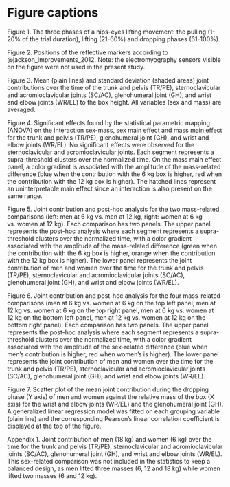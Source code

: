 # Figure captions

Figure\ 1. The three phases of a hips-eyes lifting movement: the pulling (1-20% of the trial duration), lifting (21-60%) and dropping phases (61-100%).

Figure\ 2. Positions of the reflective markers according to @jackson_improvements_2012. Note: the electromyography sensors visible on the figure were not used in the present study.

Figure\ 3. Mean (plain lines) and standard deviation (shaded areas) joint contributions over the time of the trunk and pelvis (TR/PE), sternoclavicular and acromioclavicular joints (SC/AC), glenohumeral joint (GH), and wrist and elbow joints (WR/EL) to the box height. All variables (sex and mass) are averaged.

Figure\ 4. Significant effects found by the statistical parametric mapping (ANOVA) on the interaction sex-mass, sex main effect and  mass main effect for the trunk and pelvis (TR/PE), glenohumeral joint (GH), and wrist and elbow joints (WR/EL). No significant effects were observed for the sternoclavicular and acromioclavicular joints. Each segment represents a supra-threshold clusters over the normalized time. On the mass main effect panel, a color gradient is associated with the amplitude of the mass-related difference (blue when the contribution with the 6\ kg box is higher, red when the contribution with the 12\ kg box is higher). The hatched lines represent an uninterpretable main effect since an interaction is also present on the same range.

Figure\ 5. Joint contribution and post-hoc analysis for the two mass-related comparisons (left: men at 6\ kg vs. men at 12\ kg, right: women at 6\ kg vs. women at 12\ kg). Each comparison has two panels. The upper panel represents the post-hoc analysis where each segment represents a supra-threshold clusters over the normalized time, with a color gradient associated with the amplitude of the mass-related difference (green when the contribution with the 6\ kg box is higher, orange when the contribution with the 12\ kg box is higher). The lower panel represents the joint contribution of men and women over the time for the trunk and pelvis (TR/PE), sternoclavicular and acromioclavicular joints (SC/AC), glenohumeral joint (GH), and wrist and elbow joints (WR/EL).

Figure\ 6. Joint contribution and post-hoc analysis for the four mass-related comparisons (men at 6\ kg vs. women at 6\ kg on the top left panel, men at 12\ kg vs. women at 6\ kg on the top right panel, men at 6\ kg vs. women at 12\ kg on the bottom left panel, men at 12\ kg vs. women at 12\ kg on the bottom right panel). Each comparison has two panels. The upper panel represents the post-hoc analysis where each segment represents a supra-threshold clusters over the normalized time, with a color gradient associated with the amplitude of the sex-related difference (blue when men's contribution is higher, red when women's is higher). The lower panel represents the joint contribution of men and women over the time for the trunk and pelvis (TR/PE), sternoclavicular and acromioclavicular joints (SC/AC), glenohumeral joint (GH), and wrist and elbow joints (WR/EL).

Figure\ 7. Scatter plot of the mean joint contribution during the dropping phase (Y axis) of men and women against the relative mass of the box (X axis) for the wrist and elbow joints (WR/EL) and the glenohumeral joint (GH). A generalized linear regression model was fitted on each grouping variable (plain line) and the corresponding Pearson's linear correlation coefficient is displayed at the top of the figure.

Appendix\ 1. Joint contribution of men (18\ kg) and women (6\ kg) over the time for the trunk and pelvis (TR/PE), sternoclavicular and acromioclavicular joints (SC/AC), glenohumeral joint (GH), and wrist and elbow joints (WR/EL). This sex-related comparison was not included in the statistics to keep a balanced design, as men lifted three masses (6, 12 and 18\ kg) while women lifted two masses (6 and 12\ kg).
